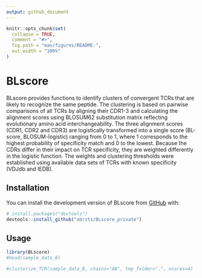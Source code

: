 ```yaml
---
output: github_document
---
```


<!-- README.md is generated from README.Rmd. Please edit that file -->

```r
knitr::opts_chunk$set(
  collapse = TRUE,
  comment = "#>",
  fig.path = "man/figures/README-",
  out.width = "100%"
)
```

# BLscore

<!-- badges: start -->
<!-- badges: end -->

BLscore provides functions to identify clusters of convergent TCRs 
that are likely to recognize the same peptide. The clustering is based on
pairwise comparisons of all TCRs by aligning their CDR1-3 and calculating 
the alignment scores using BLOSUM62 substitution matrix reflecting evolutionary 
amino acid interchangeability. The three alignment scores (CDR1, CDR2 and CDR3) 
are logistically transformed into a single score (BL-score, BLOSUM-logistic) 
ranging from 0 to 1, where 1 corresponds to the highest probability of specificity 
match and 0 to the lowest. Because the CDRs differ in their impact on TCR
specificity, they are weighted differently in the logistic function. 
The weights and clustering thresholds were established using available data 
sets of TCRs with known specificity (VDJdb and IEDB).

## Installation

You can install the development version of BLscore from [GitHub](https://github.com/) with:

``` r
# install.packages("devtools")
devtools::install_github("obrzts/BLscore_private")
```

## Usage

```r
library(BLscore)
#head(sample_data_B)
```

```r
#clusterize_TCR(sample_data_B, chains="AB", tmp_folder=".", ncores=4)
```
